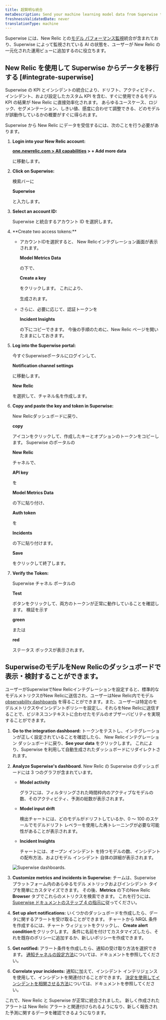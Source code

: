 ```yaml
---
title: 超賢明な統合
metaDescription: Send your machine learning model data from Superwise to New Relic to understand your model's performance.
freshnessValidatedDate: never
translationType: machine
---
```



Superwise には、New Relic との[モデル パフォーマンス監視](/docs/alerts-applied-intelligence/mlops/get-started/intro-mlops/)統合が含まれており、Superwise によって監視されている AI の状態を、ユーザーが New Relic の一元化された運用ビューに追加するのに役立ちます。

## New Relic を使用して Superwise からデータを移行する [#integrate-superwise]

Superwise の KPI とインシデントの統合により、ドリフト、アクティビティ、インシデント、および設定したカスタム KPI を含む、すぐに使用できるモデル KPI の結果が New Relic に直接効率化されます。 あらゆるユースケース、ロジック、セグメンテーション、しきい値、感度に合わせて調整できる、どのモデルが誤動作しているかの概要がすぐに得られます。

Superwise から New Relic にデータを受信するには、次のことを行う必要があります。

1. <DNT>**Login into your New Relic account:**</DNT>

   <DNT>**[one.newrelic.com > All capabilities](https://one.newrelic.com/all-capabilities) > + Add more data**</DNT>

   に移動します。

2. <DNT>**Click on Superwise:**</DNT>

   検索バーに

   <DNT>**Superwise**</DNT>

   と入力します。

3. <DNT>**Select an account ID:**</DNT>

   Superwise と統合するアカウント ID を選択します。

4. <DNT>
     **Create two access tokens:**
   </DNT>

   * アカウントIDを選択すると、 New Relicインテグレーション画面が表示されます。

     <DNT>**Model Metrics Data**</DNT>

     の下で、

     <DNT>**Create a key**</DNT>

     をクリックします。 これにより、

     <InlinePopover type="licenseKey"/>

     生成されます。

   * さらに、必要に応じて、認証トークンを

     <DNT>**Incident Insights**</DNT>

     の下にコピーできます。 今後の手順のために、New Relic ページを開いたままにしておきます。

5. <DNT>**Log into the Superwise portal:**</DNT>

   今すぐSuperwiseポータルにログインして、

   <DNT>**Notification channel settings**</DNT>

   に移動します。

   <DNT>**New Relic**</DNT>

   を選択して、チャネル名を作成します。

6. <DNT>**Copy and paste the key and token in Superwise:**</DNT>

   New Relicダッシュボードに戻り、

   <DNT>**copy**</DNT>

   アイコンをクリックして、作成したキーとオプションのトークンをコピーします。 Superwise のポータルの

   <DNT>**New Relic**</DNT>

   チャネルで、

   <DNT>**API key**</DNT>

   を

   <DNT>**Model Metrics Data**</DNT>

   の下に貼り付け、

   <DNT>**Auth token**</DNT>

   を

   <DNT>**Incidents**</DNT>

   の下に貼り付けます。

   <DNT>**Save**</DNT>

   をクリックして終了します。

7. <DNT>**Verify the Token:**</DNT>

   Superwise チャネル ポータルの

   <DNT>**Test**</DNT>

   ボタンをクリックして、両方のトークンが正常に動作していることを確認します。 検証を示す

   <DNT>**green**</DNT>

   または

   <DNT>**red**</DNT>

   ステータス ボックスが表示されます。

<InstallFeedback/>

## SuperwiseのモデルをNew Relicのダッシュボードで表示・検討することができます。

ユーザーがSuperwiseでNew Relicインテグレーションを設定すると、標準的なモデルメトリクスがNew Relicに送信され、ユーザーはNew Relic内でモデル [observability dashboards](/docs/query-your-data/explore-query-data/dashboards/introduction-dashboards/) を得ることができます。また、ユーザーは特定のモデルメトリクスやインシデントポリシーを設定し、それらをNew Relicに送信することで、ビジネスコンテキストに合わせたモデルのオブザーバビリティを実現することができます。

1. <DNT>**Go to the integration dashboard:**</DNT> トークンをテストし、インテグレーションが正しく設定されていることを確認したら、 New Relicインテグレーション ダッシュボードに戻り、<DNT>**See your data**</DNT> をクリックします。 これにより、Superwise を利用して自動生成されたダッシュボードにリダイレクトされます。

2. <DNT>**Analyze Superwise's dashboard.**</DNT> New Relic の Superwise のダッシュボードには 3 つのグラフが含まれています。

   * <DNT>**Model activity**</DNT>

     グラフには、フィルタリングされた時間枠内のアクティブなモデルの数、そのアクティビティ、予測の総数が表示されます。

   * <DNT>**Model input drift**</DNT>

     検出チャートには、どのモデルがドリフトしているか、0 ～ 100 のスケールでモデルドリフト レベラーを使用した再トレーニングが必要な可能性があることが表示されます。

   * <DNT>**Incident Insights**</DNT>

     チャートには、オープン インシデント を持つモデルの数、インシデント の配布方法、およびモデル インシデント 自体の詳細が表示されます。

   <img
     title="Superwise's dashboards"
     alt="Superwise dashboards."
     src={modelperformancemonitoringSuperwiseDashboard}
   />

3. <DNT>**Customize metrics and incidents in Superwise:**</DNT> チームは、Superwise プラットフォーム内のあらゆるモデル メトリックおよびインシデント タイプを簡単にカスタマイズできます。 その後、<DNT>**Metrics**</DNT> の下のNew Relic <DNT>**Browser**</DNT> タブでこれらのメトリクスを検索できます。 これを行うには、 [Superwise ドキュメントのステップ 4 の指示に](https://docs.superwise.ai/docs/new-relic#4-customize-metrics-and-incidents-you-would-like-to-send)従ってください。

4. <DNT>**Set up alert notifications:**</DNT> いくつかのダッシュボードを作成したら、データに関するアラートを受け取ることができます。 チャートから NRQL <InlinePopover type="alerts"/>条件を作成するには、チャート ウィジェットをクリックし、 <DNT>**Create alert condition**</DNT>をクリックします。 条件に名前を付けてカスタマイズしたら、それを既存のポリシーに追加するか、新しいポリシーを作成できます。

5. <DNT>**Get notified:**</DNT> アラート条件を作成したら、通知の受け取り方法を選択できます。 [通知チャネルの設定方法](/docs/alerts-applied-intelligence/new-relic-alerts/alert-notifications/notification-channels-control-where-send-alerts/)については、ドキュメントを参照してください。

6. <DNT>**Correlate your incidents:**</DNT> 通知に加えて、インシデント インテリジェンスを使用して、インシデントを関連付けることができます。 [決定を使用してインシデントを相関させる方法](/docs/alerts-applied-intelligence/applied-intelligence/incident-intelligence/change-applied-intelligence-correlation-logic-decisions/)については、ドキュメントを参照してください。

これで、New Relic と Superwise が正常に統合されました。 新しく作成されたアラートは New Relic アラートと関連付けられるようになり、新しく報告された予測に関するデータを確認できるようになります。